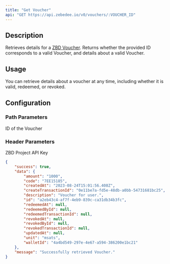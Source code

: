 ```yaml
---
title: "Get Voucher"
api: "GET https://api.zebedee.io/v0/vouchers/:VOUCHER_ID"
---
```


## Description

Retrieves details for a [ZBD Voucher](/docs/dashboard/vouchers). Returns whether the provided ID corresponds to a valid Voucher, and details about a valid Voucher. 

## Usage

You can retrieve details about a voucher at any time, including whether it is valid, redeemed, or revoked.

## Configuration

### Path Parameters

<ParamField required path="VOUCHER_ID" type="string">
  ID of the Voucher
</ParamField>

### Header Parameters

<ParamField required header="apikey" type="string">
  ZBD Project API Key
</ParamField>

<CodeGroup />

<ResponseExample>

```json Response
{
    "success": true,
    "data": {
        "amount": "1000",
        "code": "7EE15185",
        "createdAt": "2023-08-24T15:01:56.408Z",
        "createTransactionId": "0e11be7a-fd5e-48db-a0bb-54731681bc25",
        "description": "Voucher for user.",
        "id": "a2eb43c4-af7f-4eb9-839c-ca31db34b3fc",
        "redeemedAt": null,
        "redeemedById": null,
        "redeemedTransactionId": null,
        "revokedAt": null,
        "revokedById": null,
        "revokedTransactionId": null,
        "updatedAt": null,
        "unit": "msats",
        "walletId": "4a4bd549-297e-4e67-a594-386200e1bc21"
    },
    "message": "Successfully retrieved Voucher."
}
```

</ResponseExample>
